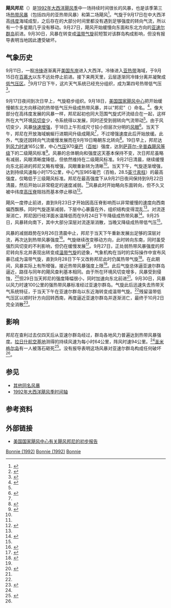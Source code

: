 {{noteTA
|1=zh-hans:百慕大;zh-hk:百慕達;zh-tw:百慕達;
|2=zh-hans:亚速尔;zh-tw:亞速;zh-hk:亞速爾;
}}
{{Infobox Hurricane
| Name=飓风邦尼<br />{{lang|en|Hurricane Bonnie}}
| Type=飓风
| Year=1992
| Basin=Atl
| Image location=Bonnie 21 sept 1992 1823Z.jpg
| Image name=正处最高强度的飓风邦尼
| Formed= 1992年9月17日
| Dissipated= 1992年9月30日
| 1-min winds=95
| Pressure=965
| Damages=
| Fatalities=间接导致一人死亡
| Areas=[[亚速尔群岛|亚速尔群岛]]
| Hurricane season=[[1992年大西洋飓风季|1992年大西洋飓风季]]
}}
'''飓风邦尼'''（{{lang-en|Hurricane Bonnie}}）是[[1992年大西洋飓风季|1992年大西洋飓风季]]中一场持续时间很长的风暴，也是该季第三场[[热带气旋|热带风暴]]（包括四月的亚热带风暴）和第二场飓风<ref name="Unisys">{{cite web | author = Unisys Weather | year = 1992 | title = Unisys Weather: 1992 Hurricane/Tropical Data for Atlantic | publisher = Unisys | archiveurl = https://web.archive.org/web/20160409031711/http://weather.unisys.com/hurricane/atlantic/1992/index.html | deadurl = yes | accessdate = 2016-10-16 | url = http://weather.unisys.com/hurricane/atlantic/1992/index.html | archivedate = 2016-04-09 }}</ref>。气旋于9月17日在中大西洋高[[纬度|纬度]]海域成型，之后存在的大部分时间里都没有遇到足够强度的转向气流，所以有一个多星期几乎没有移动。9月27日，飓风开始缓慢向东面和东北方向的[[亚速尔群岛|亚速尔群岛]]前进。9月30日，风暴在转变成[[温带气旋|温带气旋]]前短暂对该群岛构成影响，但没有报导表明当地因此遭受破坏。

== 气象历史 ==
{{Storm path|Bonnie 1992 track.png}}
9月11日，一股[[冷锋|冷锋]]逐渐离开[[美国东岸|美国东岸]]进入大西洋。冷锋进入[[亚热带|亚热带]]海域，于9月15日在[[百慕大|百慕大]]以东不远处停止前进。接下来两天里，云层逐渐同冷锋分离并凝聚成[[低气压|低气压区]]。<ref name="BonnieTCR1">{{cite report | author = Richard J. Pasch | date = 1992-12-01 | title = Preliminary Report: Hurricane Bonnie 17-30 September 1992 | publisher = National Hurricane Center | accessdate = 2016-10-16 | page = 1 | archivedate = 2016-03-03 | archiveurl = https://web.archive.org/web/20160303233847/http://www.nhc.noaa.gov/archive/storm_wallets/atlantic/atl1992-prelim/bonnie/prelim01.gif | url = http://www.nhc.noaa.gov/archive/storm_wallets/atlantic/atl1992-prelim/bonnie/prelim01.gif | deadurl = no | format = [[GIF|GIF]] }}</ref>9月17日下午，这片天气系统已经充分组织，成为第四号热带低气压<ref name="Bonnie1">{{cite report | author = Lixion A. Avila | date = 1992-09-17 | title = Tropical Depression Four Discussion Number 1 | publisher = National Hurricane Center | accessdate = 2016-10-16 | url = http://www.nhc.noaa.gov/archive/storm_wallets/atlantic/atl1992/bonnie/tropdisc/nal0592.001 | format = [[文本文件|TXT]] | archivedate = 2016-03-03 | deadurl = no | archiveurl = https://web.archive.org/web/20160303195210/http://www.nhc.noaa.gov/archive/storm_wallets/atlantic/atl1992/bonnie/tropdisc/nal0592.001 }}</ref>。

9月17日夜间到次日早上，气旋稳步组织。9月18日，[[国家飓风中心|美国国家飓风中心]]把开始缓慢朝东北方向移动的热带低气压升级成热带风暴，并以“邦尼”（{{lang|en|Bonnie}}）命名。<ref name="Bonnie4">{{cite report | author = Edward N. Rappaport | date = 1992-09-18 | title = Tropical Storm Bonnie Discussion Number 4 | deadurl = no | archiveurl = https://web.archive.org/web/20160303200045/http://www.nhc.noaa.gov/archive/storm_wallets/atlantic/atl1992/bonnie/tropdisc/nal0592.004 | archivedate = 2016-03-03 | publisher = National Hurricane Center | accessdate = 2016-10-16 | format = TXT | url = http://www.nhc.noaa.gov/archive/storm_wallets/atlantic/atl1992/bonnie/tropdisc/nal0592.004 }}</ref>。像大部分在高纬度发展的风暴一样，邦尼起初也同大范围气旋式环流结合在一起，这样所在大气环境[[风切变|风切变]]少，令系统得以发展，同时还受到弱转向气流带动<ref name="BonnieTCR1" />。由于风切变少，风暴[[快速增强|快速增强]]，于18日上午形成尺寸较小但层次分明的[[风眼|风眼]]<ref name="Bonnie5">{{cite report | author = Jerry D. Jarrell | date = 1992-09-18 | title = Hurricane Bonnie Discussion Number 5 | publisher = National Hurricane Center | accessdate = 2016-10-16 | archiveurl = https://web.archive.org/web/20160303203534/http://www.nhc.noaa.gov/archive/storm_wallets/atlantic/atl1992/bonnie/tropdisc/nal0592.005 | url = http://www.nhc.noaa.gov/archive/storm_wallets/atlantic/atl1992/bonnie/tropdisc/nal0592.005 | format = TXT | archivedate = 2016-03-03 | deadurl = no }}</ref>。当天下午，邦尼在开放海域蜿蜒行进期间升级成飓风<ref name="BonnieTCR1" />，不过增强速度此后开始放缓。此外，气旋还因转向气流缓慢发展而在9月19日略朝东北转向<ref name="Bonnie8">{{cite report | author = Miles B. Lawrence | date = 1992-09-19 | title = Hurricane Bonnie Discussion Number 8 | publisher = National Hurricane Center | archiveurl = https://web.archive.org/web/20160304001220/http://www.nhc.noaa.gov/archive/storm_wallets/atlantic/atl1992/bonnie/tropdisc/nal0592.008 | url = http://www.nhc.noaa.gov/archive/storm_wallets/atlantic/atl1992/bonnie/tropdisc/nal0592.008 | format = TXT | accessdate = 2013-02-25 | archivedate = 2016-03-04 | deadurl = no }}</ref>。19日早上，邦尼达到[[最大持续风速|风力时速]]165公里，中心[[气压|气压]]970[[巴|毫巴]]（[[帕斯卡|百帕]]）强度，达到[[萨菲尔-辛普森飓风等级|萨菲尔-辛普森飓风等级]]下的二级飓风标准<ref name="BonnieTCR4">{{cite report | author = Richard J. Pasch | date = 1992-12-01 | title = Preliminary best track, Hurricane Bonnie, 17-30 September 1992 | accessdate = 2016-10-16 | page = 4 | archivedate = 2016-03-03 | archiveurl = https://web.archive.org/web/20160303193901/http://www.nhc.noaa.gov/archive/storm_wallets/atlantic/atl1992-prelim/bonnie/prelim04.gif | url = http://www.nhc.noaa.gov/archive/storm_wallets/atlantic/atl1992-prelim/bonnie/prelim04.gif | deadurl = no | format = GIF }}</ref>。风暴的总体朝向和强度这天基本保持不变，次日邦尼虽略有减弱，风眼清晰度降低，但依然维持在二级飓风标准。9月21日清晨，继续缓慢向东北前进的邦尼又略有增强，风眼重新转为清晰<ref name="BonnieTCR1" />。当天下午，气旋逐渐增强，达到持续风速每小时175公里，中心气压965毫巴（百帕，28.5[[英寸汞柱|英寸汞柱]]）的最高强度，仅略低于三级飓风标准。邦尼在最高强度下从9月21日夜间保持到9月22日清晨，然后开始以非常稳定的速度减弱。<ref name="BonnieTCR4" />风暴此时开始略向东面转向，但不久又被中纬度[[高压脊|高压脊]]阻挡而基本停止移动<ref name="Bonnie18">{{cite report | author = Harold B. Gerrish | date = 1992-09-22 | title = Hurricane Bonnie Discussion Number 18 | publisher = National Hurricane Center | accessdate = 2016-10-17 | format = TXT | archivedate = 2016-03-03 | archiveurl = https://web.archive.org/web/20160303222854/http://www.nhc.noaa.gov/archive/storm_wallets/atlantic/atl1992/bonnie/tropdisc/nal0592.018 | url = http://www.nhc.noaa.gov/archive/storm_wallets/atlantic/atl1992/bonnie/tropdisc/nal0592.018 | deadurl = no }}</ref>。

飓风一度停止前进，直到9月23日才开始因高压脊影响而以非常缓慢的速度向西南偏西飘移。同时气旋逐渐减弱，下层中心暴露在外，组织结构变得混乱<ref name="BonnieTCR1" />。对流逐渐消亡，邦尼因行经洋面水温降低而在9月24日下午降级成热带风暴<ref name="Bonnie28">{{cite report | author = Lixion A. Avila | date = 1992-09-24 | title = Tropical Storm Bonnie Discussion Number 28 | publisher = National Hurricane Center | accessdate = 2016-10-17 | archiveurl = https://web.archive.org/web/20160303192450/http://www.nhc.noaa.gov/archive/storm_wallets/atlantic/atl1992/bonnie/tropdisc/nal0592.028 | url = http://www.nhc.noaa.gov/archive/storm_wallets/atlantic/atl1992/bonnie/tropdisc/nal0592.028 | format = TXT | archivedate = 2016-03-03 | deadurl = no }}</ref>。9月25日，风暴转向南下，其中大部分深层对流逐渐消散，当晚又降级成热带低气压<ref name="BonnieTCR1" />。

风暴的减弱趋势在9月26日清晨中止，邦尼于当天下午重新发展出足够的深层对流，再次达到热带风暴强度<ref name="Bonnie36">{{cite report | author = Jerry D. Jarrell | date = 1992-09-26 | title = Tropical Storm Bonnie Discussion Number 36 | publisher = National Hurricane Center | accessdate = 2016-10-17 | archivedate = 2016-03-04 | archiveurl = https://web.archive.org/web/20160304002358/http://www.nhc.noaa.gov/archive/storm_wallets/atlantic/atl1992/bonnie/tropdisc/nal0592.036 | url = http://www.nhc.noaa.gov/archive/storm_wallets/atlantic/atl1992/bonnie/tropdisc/nal0592.036 | format = TXT | deadurl = no }}</ref>。气旋继续改变移动方向，此时转向东南，同时虽受强烈风切变的不利影响，但仍在缓慢发展<ref name="Bonnie38">{{cite report | author = Richard J. Pasch | date = 1992-09-27 | title = Tropical Storm Bonnie Discussion Number 38 | archiveurl = https://web.archive.org/web/20160303173921/http://www.nhc.noaa.gov/archive/storm_wallets/atlantic/atl1992/bonnie/tropdisc/nal0592.038 | archivedate = 2016-03-03 | deadurl = no | publisher = National Hurricane Center | accessdate = 2016-10-17 | url = http://www.nhc.noaa.gov/archive/storm_wallets/atlantic/atl1992/bonnie/tropdisc/nal0592.038 | format = TXT }}</ref>。9月27日，正处弱热带风暴强度的邦尼转向东北并表现出转变成[[温带气旋|温带气旋]]的迹象，气象机构在当时的实际操作中宣布风暴已成为温带气旋，直到9月28日下午又改称邦尼此时仍属热带气旋<ref name="Bonnie40">{{cite report | author = Harold B. Gerrish | date = 1992-09-28 | title = Tropical Storm Bonnie Discussion Number 40 | publisher = National Hurricane Center | accessdate = 2016-10-17 | format = TXT | archivedate = 2016-03-03 | deadurl = no | archiveurl = https://web.archive.org/web/20160303193316/http://www.nhc.noaa.gov/archive/storm_wallets/atlantic/atl1992/bonnie/tropdisc/nal0592.040 | url = http://www.nhc.noaa.gov/archive/storm_wallets/atlantic/atl1992/bonnie/tropdisc/nal0592.040 }}</ref>。在此期间，风暴实际上有所增强，接近热带风暴强度上限<ref name="BonnieTCR4" />。此后气旋总体逼亚速尔群岛逼近，路径与同年的飓风查利基本相同。由于所在环境风切变增多，风暴受到侵蚀，<ref name="Bonnie45">{{cite report | author = Harold B. Gerrish | date = 1992-09-29 | title = Tropical Storm Bonnie Discussion Number 45 | publisher = National Hurricane Center | accessdate = 2016-10-17 | archivedate = 2016-03-03 | archiveurl = https://web.archive.org/web/20160303193459/http://www.nhc.noaa.gov/archive/storm_wallets/atlantic/atl1992/bonnie/tropdisc/nal0592.045 | url = http://www.nhc.noaa.gov/archive/storm_wallets/atlantic/atl1992/bonnie/tropdisc/nal0592.045 | format = TXT | deadurl = no }}</ref>但29日当天邦尼的强度降幅很小，同时加速向东北前进<ref name="BonnieTCR4" />。9月30日，风暴以风力时速100公里的强热带风暴标准经过亚速尔群岛。气旋此后迅速失去热带天气系统特征，于当天下午在亚速尔群岛以东近海转变成温带气旋。<ref name="BonnieTCR1" />残留温带低气压区以顺时针方向回转西南，再度逼近亚速尔群岛并逐渐消亡，最终于10月2日完全消散<ref name="BonnieTCR2">{{cite report | author = Richard J. Pasch | date = 1992-10-01 | title = Preliminary Report: Hurricane Bonnie 17-30 September 1992 | publisher = National Hurricane Center | accessdate = 2016-10-17 | archivedate = 2016-03-03 | deadurl = no | format = GIF | page = 2 | archiveurl = https://web.archive.org/web/20160303170259/http://www.nhc.noaa.gov/archive/storm_wallets/atlantic/atl1992-prelim/bonnie/prelim02.gif | url = http://www.nhc.noaa.gov/archive/storm_wallets/atlantic/atl1992-prelim/bonnie/prelim02.gif }}</ref>。

== 影响 ==
邦尼在查利过去仅四天后从亚速尔群岛经过，群岛各地风力普遍达到热带风暴强度。[[拉日什航空基地|拉日什航空基地]]测得的持续风速为每小时64公里，阵风时速94公里。<ref name="BonnieTCR2" />[[圣米格尔岛|圣米格尔岛]]有一人被落石砸死<ref name="mwr">{{cite report | url = http://www.aoml.noaa.gov/general/lib/lib1/nhclib/mwreviews/1992.pdf | title = Atlantic Hurricane Season of 1992 | author1 = B. Max Mayfield | author2 = Lixion A. Avila | author3 = Edward N. Rappaport | date = 1994-03 | publisher = National Hurricane Center | accessdate = 2016-10-17 | format = [[便携式文档格式|PDF]] | archiveurl = https://web.archive.org/web/20160303211604/http://www.aoml.noaa.gov/general/lib/lib1/nhclib/mwreviews/1992.pdf | deadurl = no | archivedate = 2016-03-03 }}</ref>。没有报导表明这场风暴对亚速尔群岛构成任何破坏<ref name="BonnieTCR2" />。

== 参见 ==
{{Portal|热带气旋}}
* [[热带风暴邦尼|其他同名风暴]]
* [[1992年大西洋飓风季时间轴|1992年大西洋飓风季时间轴]]

== 参考资料 ==
{{Reflist|30em}}

== 外部链接 ==
* [[国家飓风中心|美国国家飓风中心]][http://www.nhc.noaa.gov/archive/storm_wallets/atlantic/atl1992-prelim/bonnie/ 有关飓风邦尼的初步报告]{{Wayback|url=http://www.nhc.noaa.gov/archive/storm_wallets/atlantic/atl1992-prelim/bonnie/ |date=20200521010526 }}

{{1992年大西洋飓风季}}

{{Good article}}
[[Category:影响亚速尔群岛的热带气旋|Bonnie (1992)]]
[[Category:二级大西洋飓风|Bonnie (1992)]]
[[Category:1992年大西洋飓风季|Bonnie]]